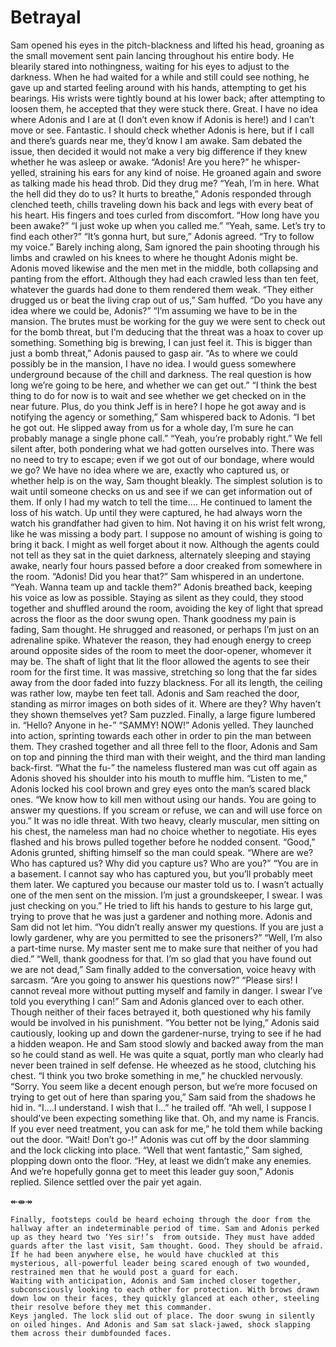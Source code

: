 # Betrayal

Sam opened his eyes in the pitch-blackness and lifted his head, groaning as the small movement sent pain lancing throughout his entire body. He blearily stared into nothingness, waiting for his eyes to adjust to the darkness. When he had waited for a while and still could see nothing, he gave up and started feeling around with his hands, attempting to get his bearings. His wrists were tightly bound at his lower back; after attempting to loosen them, he accepted that they were stuck there. 
Great. I have no idea where Adonis and I are at (I don’t even know if Adonis is here!) and I can’t  move or see. Fantastic. I should check whether Adonis is here, but if I call and there’s guards near me, they’d know I am awake. Sam debated the issue, then decided it would not make a very big difference if they knew whether he was asleep or awake. 
“Adonis! Are you here?” he whisper-yelled, straining his ears for any kind of noise. He groaned again and swore as talking made his head throb. Did they drug me? 
“Yeah, I’m in here. What the hell did they do to us? It hurts to breathe,” Adonis responded through clenched teeth, chills traveling down his back and legs with every beat of his heart. His fingers and toes curled from discomfort. 
“How long have you been awake?”
“I just woke up when you called me.”
“Yeah, same. Let’s try to find each other?”
“It’s gonna hurt, but sure,” Adonis agreed. “Try to follow my voice.”
Barely inching along, Sam ignored the pain shooting through his limbs and crawled on his knees to where he thought Adonis might be. Adonis moved likewise and the men met in the middle, both collapsing and panting from the effort. Although they had each crawled less than ten feet, whatever the guards had done to them rendered them weak. 
“They either drugged us or beat the living crap out of us,” Sam huffed. “Do you have any idea where we could be, Adonis?”
“I’m assuming we have to be in the mansion. The brutes must be working for the guy we were sent to check out for the bomb threat, but I’m deducing that the threat was a hoax to cover up something. Something big is brewing, I can just feel it. This is bigger than just a bomb threat,” Adonis paused to gasp air. “As to where we could possibly be in the mansion, I have no idea. I would guess somewhere underground because of the chill and darkness. The real question is how long we’re going to be here, and whether we can get out.”
“I think the best thing to do for now is to wait and see whether we get checked on in the near future. Plus, do you think Jeff is in here? I hope he got away and is notifying the agency or something,” Sam whispered back to Adonis.
"I bet he got out. He slipped away from us for a whole day, I’m sure he can probably manage a single phone call."
"Yeah, you're probably right."
We fell silent after, both pondering what we had gotten ourselves into. There was no need to try to escape; even if we got out of our bondage, where would we go? 
We have no idea where we are, exactly who captured us, or whether help is on the way, Sam thought bleakly. The simplest solution is to wait until someone checks on us and see if we can get information out of them. If only I had my watch to tell the time…. He continued to lament the loss of his watch. Up until they were captured, he had always worn the watch his grandfather had given to him. Not having it on his wrist felt wrong, like he was missing a body part. I suppose no amount of wishing is going to bring it back. I might as well forget about it now. 
Although the agents could not tell as they sat in the quiet darkness, alternately sleeping and staying awake, nearly four hours passed before a door creaked from somewhere in the room. 
“Adonis! Did you hear that?” Sam whispered in an undertone.
“Yeah. Wanna team up and tackle them?” Adonis breathed back, keeping his voice as low as possible. 
Staying as silent as they could, they stood together and shuffled around the room, avoiding the key of light that spread across the floor as the door swung open. Thank goodness my pain is fading, Sam thought. He shrugged and reasoned, or perhaps I’m just on an adrenaline spike. Whatever the reason, they had enough energy to creep around opposite sides of the room to meet the door-opener, whomever it may be. The shaft of light that lit the floor allowed the agents to see their room for the first time. It was massive, stretching so long that the far sides away from the door faded into fuzzy blackness. For all its length, the ceiling was rather low, maybe ten feet tall. Adonis and Sam reached the door, standing as mirror images on both sides of it. Where are they? Why haven’t they shown themselves yet? Sam puzzled. Finally, a large figure lumbered in.
“Hello? Anyone in he-”
	“SAMMY! NOW!” Adonis yelled. They launched into action, sprinting towards each other in order to pin the man between them. They crashed together and all three fell to the floor, Adonis and Sam on top and pinning the third man with their weight, and the third man landing back-first. 
	“What the fu-” the nameless flustered man was cut off again as Adonis shoved his shoulder into his mouth to muffle him.
	“Listen to me,” Adonis locked his cool brown and grey eyes onto the man's scared black ones. “We know how to kill men without using our hands. You are going to answer my questions. If you scream or refuse, we can and will use force on you.” It was no idle threat. With two heavy, clearly muscular, men sitting on his chest, the nameless man had no choice whether to negotiate. His eyes flashed and his brows pulled together before he nodded consent. 
	“Good,” Adonis grunted, shifting himself so the man could speak. “Where are we? Who has captured us? Why did you capture us? Who are you?”
	“You are in a basement. I cannot say who has captured you, but you’ll probably meet them later. We captured you because our master told us to. I wasn’t actually one of the men sent on the mission. I’m just a groundskeeper, I swear. I was just checking on you.” He tried to lift his hands to gesture to his large gut, trying to prove that he was just a gardener and nothing more. Adonis and Sam did not let him.
	“You didn’t really answer my questions. If you are just a lowly gardener, why are you permitted to see the prisoners?”
	“Well, I’m also a part-time nurse. My master sent me to make sure that neither of you had died.”
	“Well, thank goodness for that. I’m so glad that you have found out we are not dead,” Sam finally added to the conversation, voice heavy with sarcasm. “Are you going to answer his questions now?”
	“Please sirs! I cannot reveal more without putting myself and family in danger. I swear I’ve told you everything I can!” Sam and Adonis glanced over to each other. Though neither of their faces betrayed it, both questioned why his family would be involved in his punishment. 
	“You better not be lying,” Adonis said cautiously, looking up and down the gardener-nurse, trying to see if he had a hidden weapon. He and Sam stood slowly and backed away from the man so he could stand as well. He was quite a squat, portly man who clearly had never been trained in self defense. He wheezed as he stood, clutching his chest. 
	“I think you two broke something in me,” he chuckled nervously.
	“Sorry. You seem like a decent enough person, but we’re more focused on trying to get out of here than sparing you,” Sam said from the shadows he hid in. 
	“I....I understand. I wish that I…” he trailed off. “Ah well, I suppose I should’ve been expecting something like that. Oh, and my name is Francis. If you ever need treatment, you can ask for me,” he told them while backing out the door.
	“Wait! Don’t go-!” Adonis was cut off by the door slamming and the lock clicking into place.
	“Well that went fantastic,” Sam sighed, plopping down onto the floor.
	“Hey, at least we didn’t make any enemies. And we’re hopefully gonna get to meet this leader guy soon,” Adonis replied. Silence settled over the pair yet again.
	
↞⇼↠

	Finally, footsteps could be heard echoing through the door from the hallway after an indeterminable period of time. Sam and Adonis perked up as they heard two ‘Yes sir!’s  from outside. They must have added guards after the last visit, Sam thought. Good. They should be afraid. If he had been anywhere else, he would have chuckled at this mysterious, all-powerful leader being scared enough of two wounded, restrained men that he would post a guard for each.
	Waiting with anticipation, Adonis and Sam inched closer together, subconsciously looking to each other for protection. With brows drawn down low on their faces, they quickly glanced at each other, steeling their resolve before they met this commander. 
	Keys jangled. The lock slid out of place. The door swung in silently on oiled hinges. And Adonis and Sam sat slack-jawed, shock slapping them across their dumbfounded faces.
